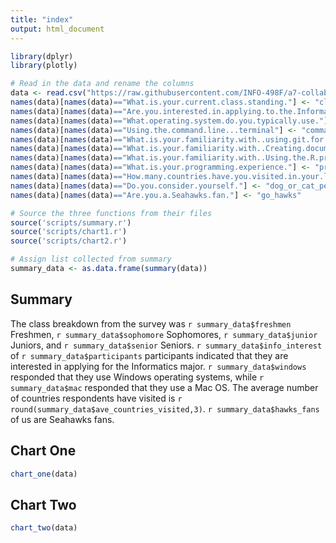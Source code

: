 ```yaml
---
title: "index"
output: html_document
---
```


```r
library(dplyr)
library(plotly)

# Read in the data and rename the columns
data <- read.csv("https://raw.githubusercontent.com/INFO-498F/a7-collaborative-coding/master/data/intro_survey_data.csv?token=AP1NbC6w-vFziH4uo-eMA9wqFp2X73pjks5W1Mc8wA%3D%3D  ")
names(data)[names(data)=="What.is.your.current.class.standing."] <- "class_standing"
names(data)[names(data)=="Are.you.interested.in.applying.to.the.Informatics.major."] <- "info_interest"
names(data)[names(data)=="What.operating.system.do.you.typically.use."] <- "operating_system"
names(data)[names(data)=="Using.the.command.line...terminal"] <- "command_line_terminal"
names(data)[names(data)=="What.is.your.familiarity.with..using.git.for.version.control"] <- "familiarity_git_for_vc"
names(data)[names(data)=="What.is.your.familiarity.with..Creating.documents.with.Markdown"] <- "familiarity_md"
names(data)[names(data)=="What.is.your.familiarity.with..Using.the.R.programming.language"] <- "familiarity_r"
names(data)[names(data)=="What.is.your.programming.experience."] <- "programming_exp"
names(data)[names(data)=="How.many.countries.have.you.visited.in.your.life."] <- "countries_visited"
names(data)[names(data)=="Do.you.consider.yourself."] <- "dog_or_cat_person"
names(data)[names(data)=="Are.you.a.Seahawks.fan."] <- "go_hawks"

# Source the three functions from their files
source('scripts/summary.r')
source('scripts/chart1.r')
source('scripts/chart2.r')

# Assign list collected from summary
summary_data <- as.data.frame(summary(data))

```

## Summary
The class breakdown from the survey was `r summary_data$freshmen` Freshmen, `r summary_data$sophomore` Sophomores, `r summary_data$junior` Juniors, and `r summary_data$senior` Seniors. `r summary_data$info_interest` of `r summary_data$participants` participants indicated that they are interested in applying for the Informatics major. `r summary_data$windows` responded that they use Windows operating systems, while `r summary_data$mac` responded that they use a Mac OS. The average number of countries respondents have visited is `r round(summary_data$ave_countries_visited,3)`. `r summary_data$hawks_fans` of us are Seahawks fans.

## Chart One
```r
chart_one(data)
```

## Chart Two
```r
chart_two(data)
```